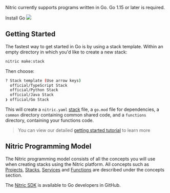 <Box display="flex">
  <Box width={'75%'}>
    <p>
      Nitric currently supports programs written in Go. Go 1.15 or later is
      required.
    </p>
    <Box textAlign="center" mb={4}>
      <LinkButton
        variant="contained"
        href="https://golang.org/doc/install"
        target="_blank"
      >
        Install Go
      </LinkButton>
    </Box>
  </Box>
  <Box width={'25%'} mt={-8}>
    <img src="../assets/logos/go.png" height={150} />
  </Box>
</Box>

## Getting Started

The fastest way to get started in Go is by using a stack template. Within an empty directory in which you'd like to create a new stack:

```bash
nitric make:stack
```

Then choose:

```bash
? Stack template (Use arrow keys)
  official/TypeScript Stack
  official/Python Stack
  official/Java Stack
❯ official/Go Stack
```

This will create a `nitric.yaml` [stack](/docs/intro/concepts/stack) file, a `go.mod` file for dependencies, a `common` directory containing common shared code, and a `functions` directory, containing your functions code.

> You can view our detailed [getting started tutorial](/docs/getting-started/multi-cloud) to learn more

## Nitric Programming Model

The Nitric programming model consists of all the concepts you will use when creating stacks using the Nitric platform.
All concepts such as [Projects](/docs/intro/concepts/projects), [Stacks](/docs/intro/concepts/stack), [Services](/docs/intro/concepts/services) and [Functions](/docs/intro/concepts/functions) are described under the concepts section.

The <a href="https://github.com/nitrictech/go-sdk" target="_blank">Nitric SDK</a> is available to Go developers in GitHub.
